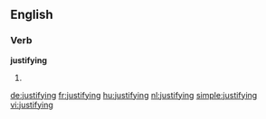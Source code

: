 ==English==

===Verb===
'''justifying'''

# {{present participle of|justify}}

[[de:justifying]]
[[fr:justifying]]
[[hu:justifying]]
[[nl:justifying]]
[[simple:justifying]]
[[vi:justifying]]